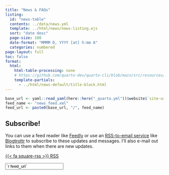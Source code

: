 ```yaml
---
title: "News & FAQs"
listing:
  id: "news-table"
  contents: ../data/news.yml
  template: ../html/news/news-listing.ejs
  sort: "date desc"
  page-size: 100
  date-format: "MMMM D, YYYY [at] h:mm A"
  categories: numbered
page-layout: full
toc: false
format:
  html:
    html-table-processing: none
    # https://github.com/quarto-dev/quarto-cli/blob/main/src/resources/formats/html/templates/title-block.html
    template-partials:
      - ../html/news-default/title-block.html
---
```


```r
base_url <- yaml::read_yaml(here::here("_quarto.yml"))$website$`site-url`
feed_name <- "news_feed.xml"
feed_url <- paste0(base_url, "/", feed_name)
```

::::: {.callout-tip}

## Subscribe!

You can use a feed reader like [Feedly](https://feedly.com/) or use an [RSS-to-email service](https://www.google.com/search?q=rss+to+email)  like [Blogtrottr](https://blogtrottr.com/) to subscribe to these updates and messages. I'll also e-mail out links to them when there are new updates.

:::: {.grid}

::: {.g-col-12 .g-col-md-2}
<p class="download-btn"><a class="btn btn-danger btn-sm" href="`r feed_url`" role="button">{{< fa square-rss >}} RSS</a></p>
:::

::: {.g-col-12 .g-col-md-10}
<p><input class="form-control" type="text" value="`r feed_url`" onclick="this.select()" readonly></p>
:::

::::

:::::

::: {#news-table}
:::
